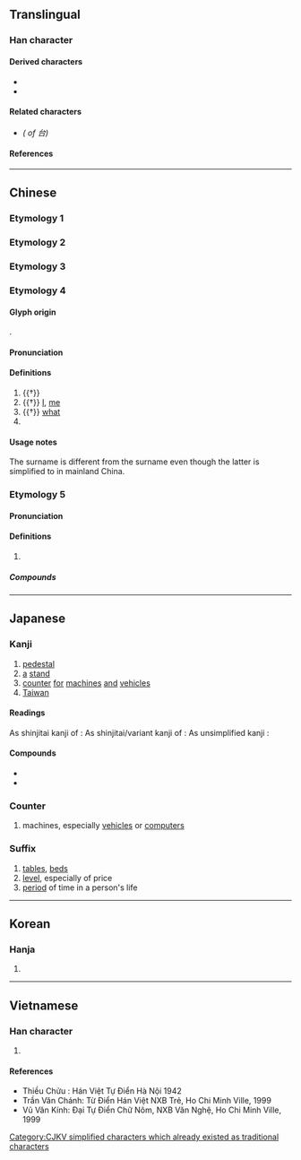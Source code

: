 {{also|臺|檯|颱|枱}}
{{character info/new}}

==Translingual==
{{stroke order|strokes=5}}
{{ja-forms|台|台|[[臺]]/台}}

===Han character===
{{Han char|rn=30|rad=口|as=02|sn=5|four=23600|canj=IR|ids=⿱厶口}}

====Derived characters====
* {{l|mul|[[佁]], [[冶]], [[咍]], [[坮]], [[始]], [[孡]], [[𭘚]], [[怡]], [[抬]], [[治]], [[迨]], [[𣅿]], [[胎]], [[枱]], [[殆]], [[𣭆]], [[炲]], [[珆]], [[兘]], [[𤫳]], [[眙]], [[𥙉]], [[秮]], [[𥹋]], [[紿]]([[绐]]), [[耛]], [[𧉟]], [[詒]]([[诒]]), [[貽]]([[贻]]), [[跆]], [[軩]], [[鈶]]([[𬭀]]), [[𣖤]], [[颱]], [[飴]]([[饴]]), [[駘]]([[骀]]), [[𩲥]], [[鮐]]([[鲐]]), [[𩿡]], [[齝]]}}
* {{l|mul|[[乨]], [[刣]], [[𠄩]], [[𠡇]], [[㣍]], [[邰]], [[𪱜]], [[㰧]], [[𢦯]], [[瓵]], [[𫨩]], [[𧠜]], [[辝]], [[𩒎]]([[𫖭]]), [[苔]], [[笞]], [[㾂]], [[怠]], [[枲]], [[炱]], [[𥁐]], [[𫢼]], [[𬆗]], [[𮩻]], [[袬]], [[囼]]}}

====Related characters====
* {{l|mul|[[臺]]}} ''({{w|Traditional Chinese|Traditional form}} of 台)''

====References====
{{Han ref|kx=0172.130|dkj=03246|dj=0384.010|hdz=10575.020|uh=53F0}}

----

==Chinese==

===Etymology 1===
{{zh-see|臺}}

===Etymology 2===
{{zh-see|颱}}

===Etymology 3===
{{zh-see|檯}}

===Etymology 4===
{{zh-forms}}
{{zh-wp|zh:台姓}}

====Glyph origin====
{{Han etym}}
{{Han compound|㠯|口|c1=p|c2=s|t2=mouth|ls=psc}}. 

====Pronunciation====
{{zh-pron
|m=yí
|c=ji4
|h=
|mn=î
|w=
|mc=1
|oc=1,4
|ma=
|cat=a,pron,pn
}}

====Definitions====
{{zh-hanzi}}

# {{†}} {{zh-original|怡|[[happy]], [[pleased]]}}
# {{†}} [[I]], [[me]]
# {{†}} [[what]]
# {{surname|lang=zh}}

====Usage notes====
The surname {{zh-l|台|[[yí]]}} is different from the surname {{zh-l|臺*|[[tái]]}} even though the latter is simplified to {{zh-l|台}} in mainland China.

===Etymology 5===
{{zh-forms}}

====Pronunciation====
{{zh-pron
|m=tāi
|c=toi1
|h=
|mn=thai
|w=
|mc=2
|oc=n,1
|ma=
|cat=pn
}}

====Definitions====
{{zh-hanzi}}

# {{n-g|Used in place names.}}

=====Compounds=====
{{zh-der|天台山|台州}}

----

==Japanese==
{{ja-kanji forms|台|臺}}

===Kanji===
{{ja-kanji|grade=2|rs=口02|kyu=臺}}

# [[pedestal]]
# [[a]] [[stand]]
# [[counter]] [[for]] [[machines]] [[and]] [[vehicles]]
# [[Taiwan]]

====Readings====
As shinjitai kanji of {{ja-l|臺}}:
{{ja-readings
|goon=だい
|kanon=たい
|kun=うてな-, しもべ-, つかさ-, よろこぶ-, われ-
|nanori=だい, もと
}}
As shinjitai/variant kanji of {{ja-l|颱}}:
{{ja-readings
|goon=たい
|kanon=たい
}}
As unsimplified kanji {{ja-l|台}}:
{{ja-readings
|goon=い
|kanon=い
}}

====Compounds====
* {{ja-r|仙台|せんだい}}
* {{ja-r|台所|だいどころ}}

===Counter===
{{ja-pos|だい|counter}}

# machines, especially [[vehicles]] or [[computer]]s

===Suffix===
{{ja-pos|だい|suffix}}

# [[table]]s, [[bed]]s
# [[level]], especially of price
# [[period]] of time in a person's life

----

==Korean==

===Hanja===
{{ko-hanja|hangeul=[[태]], [[이]], [[대]]|rv=tae, i, dae|mr=t'ae, i, dae}}

# {{defn|lang=ko|sort=口02}}

----

==Vietnamese==

===Han character===
{{vi-hantu|[[thai]], [[đài]], [[di]], [[đày]], [[thay]], [[thơi]], [[hai]], [[hay]], [[thài]]|rs=口02}}

# {{defn|lang=vi|sort=口02}}

====References====
* Thiều Chửu : Hán Việt Tự Điển Hà Nội 1942
* Trần Văn Chánh: Từ Điển Hán Việt NXB Trẻ, Ho Chi Minh Ville, 1999
* Vũ Văn Kính: Đại Tự Điển Chữ Nôm, NXB Văn Nghệ, Ho Chi Minh Ville, 1999

[[Category:CJKV simplified characters which already existed as traditional characters]]